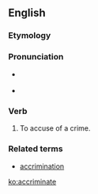 ==English==

===Etymology===
{{prefix|ac|gloss1=to|criminate|gloss2=accuse}}

===Pronunciation===
* {{a|RP}} {{IPA|/əˈkɹɪmɪneɪt/}}
*{{audio|en-us-accriminate.ogg|Audio (US)}}

===Verb===
{{en-verb|accriminat|ing}}

# {{context|transitive|obsolete|lang=en}} To accuse of a crime.

===Related terms===
* [[accrimination]]

[[ko:accriminate]]